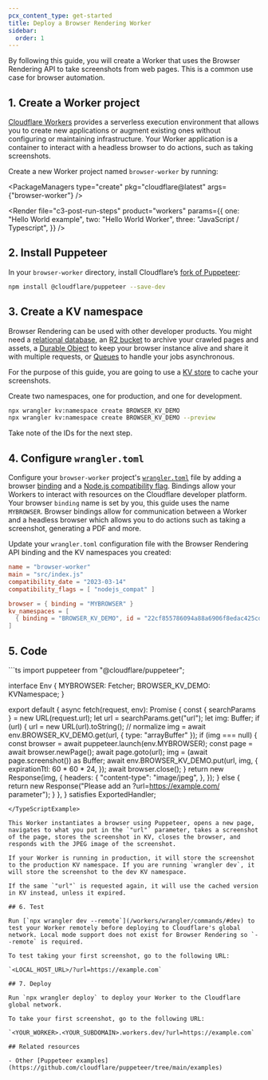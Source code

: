 ```yaml
---
pcx_content_type: get-started
title: Deploy a Browser Rendering Worker
sidebar:
  order: 1
---
```



By following this guide, you will create a Worker that uses the Browser Rendering API to take screenshots from web pages. This is a common use case for browser automation.

<Render file="prereqs" product="workers" />

## 1. Create a Worker project

[Cloudflare Workers](/workers/) provides a serverless execution environment that allows you to create new applications or augment existing ones without configuring or maintaining infrastructure. Your Worker application is a container to interact with a headless browser to do actions, such as taking screenshots.

Create a new Worker project named `browser-worker` by running:

<PackageManagers
	type="create"
	pkg="cloudflare@latest"
	args={"browser-worker"}
/>

<Render
	file="c3-post-run-steps"
	product="workers"
	params={{
		one: "Hello World example",
		two: "Hello World Worker",
		three: "JavaScript / Typescript",
	}}
/>

## 2. Install Puppeteer

In your `browser-worker` directory, install Cloudflare’s [fork of Puppeteer](/browser-rendering/platform/puppeteer/):

```sh
npm install @cloudflare/puppeteer --save-dev
```

## 3. Create a KV namespace

Browser Rendering can be used with other developer products. You might need a [relational database](/d1/), an [R2 bucket](/r2/) to archive your crawled pages and assets, a [Durable Object](/durable-objects/) to keep your browser instance alive and share it with multiple requests, or [Queues](/queues/) to handle your jobs asynchronous.

For the purpose of this guide, you are going to use a [KV store](/kv/concepts/kv-namespaces/) to cache your screenshots.

Create two namespaces, one for production, and one for development.

```sh
npx wrangler kv:namespace create BROWSER_KV_DEMO
npx wrangler kv:namespace create BROWSER_KV_DEMO --preview
```

Take note of the IDs for the next step.

## 4. Configure `wrangler.toml`

Configure your `browser-worker` project's [`wrangler.toml`](/workers/wrangler/configuration/) file by adding a browser [binding](/workers/runtime-apis/bindings/) and a [Node.js compatibility flag](/workers/configuration/compatibility-dates/#nodejs-compatibility-flag). Bindings allow your Workers to interact with resources on the Cloudflare developer platform. Your browser `binding` name is set by you, this guide uses the name `MYBROWSER`. Browser bindings allow for communication between a Worker and a headless browser which allows you to do actions such as taking a screenshot, generating a PDF and more.

Update your `wrangler.toml` configuration file with the Browser Rendering API binding and the KV namespaces you created:

```toml
name = "browser-worker"
main = "src/index.js"
compatibility_date = "2023-03-14"
compatibility_flags = [ "nodejs_compat" ]

browser = { binding = "MYBROWSER" }
kv_namespaces = [
  { binding = "BROWSER_KV_DEMO", id = "22cf855786094a88a6906f8edac425cd", preview_id = "e1f8b68b68d24381b57071445f96e623" }
]
```

## 5. Code

<TypeScriptExample>
```ts
import puppeteer from "@cloudflare/puppeteer";

interface Env {
	MYBROWSER: Fetcher;
	BROWSER_KV_DEMO: KVNamespace;
}

export default {
	async fetch(request, env): Promise<Response> {
		const { searchParams } = new URL(request.url);
		let url = searchParams.get("url");
		let img: Buffer;
		if (url) {
			url = new URL(url).toString(); // normalize
			img = await env.BROWSER_KV_DEMO.get(url, { type: "arrayBuffer" });
			if (img === null) {
				const browser = await puppeteer.launch(env.MYBROWSER);
				const page = await browser.newPage();
				await page.goto(url);
				img = (await page.screenshot()) as Buffer;
				await env.BROWSER_KV_DEMO.put(url, img, {
					expirationTtl: 60 * 60 * 24,
				});
				await browser.close();
			}
			return new Response(img, {
				headers: {
					"content-type": "image/jpeg",
				},
			});
		} else {
			return new Response("Please add an ?url=https://example.com/ parameter");
		}
	},
} satisfies ExportedHandler<Env>;
```
</TypeScriptExample>

This Worker instantiates a browser using Puppeteer, opens a new page, navigates to what you put in the `"url"` parameter, takes a screenshot of the page, stores the screenshot in KV, closes the browser, and responds with the JPEG image of the screenshot.

If your Worker is running in production, it will store the screenshot to the production KV namespace. If you are running `wrangler dev`, it will store the screenshot to the dev KV namespace.

If the same `"url"` is requested again, it will use the cached version in KV instead, unless it expired.

## 6. Test

Run [`npx wrangler dev --remote`](/workers/wrangler/commands/#dev) to test your Worker remotely before deploying to Cloudflare's global network. Local mode support does not exist for Browser Rendering so `--remote` is required.

To test taking your first screenshot, go to the following URL:

`<LOCAL_HOST_URL>/?url=https://example.com`

## 7. Deploy

Run `npx wrangler deploy` to deploy your Worker to the Cloudflare global network.

To take your first screenshot, go to the following URL:

`<YOUR_WORKER>.<YOUR_SUBDOMAIN>.workers.dev/?url=https://example.com`

## Related resources

- Other [Puppeteer examples](https://github.com/cloudflare/puppeteer/tree/main/examples)
